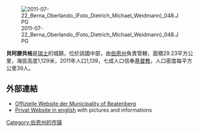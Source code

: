 [[Image:2011-07-22_Berna_Oberlando_(Foto_Dietrich_Michael_Weidmann)_048.JPG|right]]

'''貝阿滕貝格'''是[[瑞士|瑞士]]的城鎮，位於該國中部，由[[伯恩州|伯恩州]]負責管轄，面積29.23平方公里，海拔高度1,129米，2011年人口1,139，七成人口信奉[[基督教|基督教]]，人口密度每平方公里39人。

==外部連結==
*[http://www.beatenberg.ch Offizielle Website der Municipality of Beatenberg] {{Wayback|url=http://www.beatenberg.ch/ |date=20210425023920 }}
*[http://www.beatenbergbilder.ch/home/home_index_e_.htm Privat Website in english] {{Wayback|url=http://www.beatenbergbilder.ch/home/home_index_e_.htm |date=20200511170215 }} with pictures and informations

{{Switzerland-geo-stub}}
[[Category:伯恩州的市镇|Category:伯恩州的市镇]]
